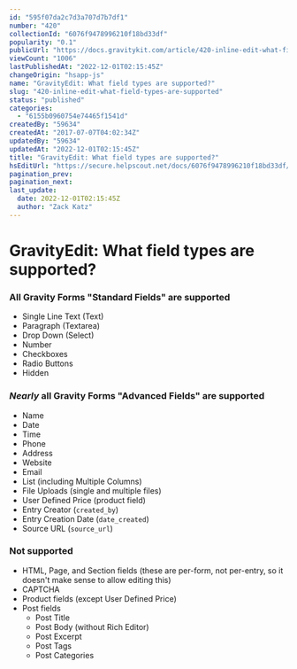 ```yaml
---
id: "595f07da2c7d3a707d7b7df1"
number: "420"
collectionId: "6076f9478996210f18bd33df"
popularity: "0.1"
publicUrl: "https://docs.gravitykit.com/article/420-inline-edit-what-field-types-are-supported"
viewCount: "1006"
lastPublishedAt: "2022-12-01T02:15:45Z"
changeOrigin: "hsapp-js"
name: "GravityEdit: What field types are supported?"
slug: "420-inline-edit-what-field-types-are-supported"
status: "published"
categories: 
  - "6155b0960754e74465f1541d"
createdBy: "59634"
createdAt: "2017-07-07T04:02:34Z"
updatedBy: "59634"
updatedAt: "2022-12-01T02:15:45Z"
title: "GravityEdit: What field types are supported?"
hsEditUrl: "https://secure.helpscout.net/docs/6076f9478996210f18bd33df/article/595f07da2c7d3a707d7b7df1"
pagination_prev: 
pagination_next: 
last_update:
  date: 2022-12-01T02:15:45Z
  author: "Zack Katz"
---
```


# GravityEdit: What field types are supported?

### All Gravity Forms "Standard Fields" are supported

- Single Line Text (Text)
- Paragraph (Textarea)
- Drop Down (Select)
- Number
- Checkboxes
- Radio Buttons
- Hidden

### *Nearly* all Gravity Forms "Advanced Fields" are supported

- Name
- Date
- Time
- Phone
- Address
- Website
- Email
- List (including Multiple Columns)
- File Uploads (single and multiple files)
- User Defined Price (product field)
- Entry Creator (`created_by`)
- Entry Creation Date (`date_created`)
- Source URL (`source_url`)

### Not supported

- HTML, Page, and Section fields (these are per-form, not per-entry, so it doesn't make sense to allow editing this)
- CAPTCHA
- Product fields (except User Defined Price)
- Post fields
   - Post Title
   - Post Body (without Rich Editor)
   - Post Excerpt
   - Post Tags
   - Post Categories